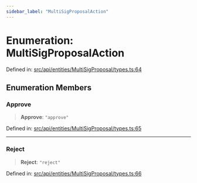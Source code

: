 ```yaml
---
sidebar_label: "MultiSigProposalAction"
---
```


# Enumeration: MultiSigProposalAction

Defined in: [src/api/entities/MultiSigProposal/types.ts:64](https://github.com/PolymeshAssociation/polymesh-sdk/blob/bee6a2fe7a8ce5db42a6982e793782182cde2153/src/api/entities/MultiSigProposal/types.ts#L64)

## Enumeration Members

### Approve

> **Approve**: `"approve"`

Defined in: [src/api/entities/MultiSigProposal/types.ts:65](https://github.com/PolymeshAssociation/polymesh-sdk/blob/bee6a2fe7a8ce5db42a6982e793782182cde2153/src/api/entities/MultiSigProposal/types.ts#L65)

***

### Reject

> **Reject**: `"reject"`

Defined in: [src/api/entities/MultiSigProposal/types.ts:66](https://github.com/PolymeshAssociation/polymesh-sdk/blob/bee6a2fe7a8ce5db42a6982e793782182cde2153/src/api/entities/MultiSigProposal/types.ts#L66)
